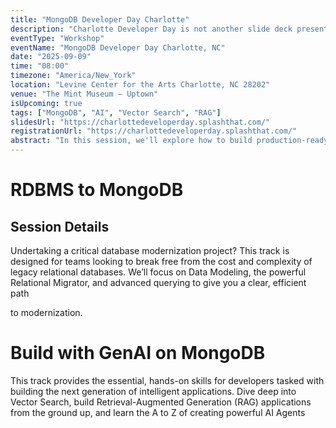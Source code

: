 ```yaml
---
title: "MongoDB Developer Day Charlotte"
description: "Charlotte Developer Day is not another slide deck presentation. It’s an immersive, hands-on experience designed to give you the practical skills needed to solve your most pressing challenges and excel in your projects."
eventType: "Workshop"
eventName: "MongoDB Developer Day Charlotte, NC"
date: "2025-09-09"
time: "08:00"
timezone: "America/New_York"
location: "Levine Center for the Arts Charlotte, NC 28202"
venue: "The Mint Museum – Uptown"
isUpcoming: true
tags: ["MongoDB", "AI", "Vector Search", "RAG"]
slidesUrl: "https://charlottedeveloperday.splashthat.com/"
registrationUrl: "https://charlottedeveloperday.splashthat.com/"
abstract: "In this session, we'll explore how to build production-ready RAG applications using MongoDB Atlas Vector Search. We'll cover best practices, performance optimization, and real-world examples."
---
```


# RDBMS to MongoDB

## Session Details

Undertaking a critical database modernization project? This track is designed for teams looking to break free from the cost and complexity of legacy relational databases. We’ll focus on Data Modeling, the powerful Relational Migrator, and advanced querying to give you a clear, efficient path

to modernization.

# Build with GenAI on MongoDB

This track provides the essential, hands-on skills for developers tasked with building the next generation of intelligent applications. Dive deep into Vector Search, build Retrieval-Augmented Generation (RAG) applications from the ground up, and learn the A to Z of creating powerful AI Agents
